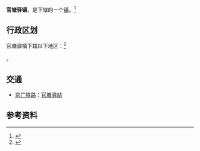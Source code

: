 {{中国乡级行政区
|景观照片文件名 = 201906 Guantyi Town, Xianning.jpg
|景观照片描述 = 官塘驿镇（2019年6月）
|42/12/81/108/000}}

'''官塘驿镇'''，是{{PRC admin/fullname|42/12/81/108/000|3}}下辖的一个[[行政建制镇|镇]]。<ref>{{PRC admin/ref sgc|{{PRC admin/parent|42/12/81/108/000}}}}</ref>

== 行政区划 ==

官塘驿镇下辖以下地区：<ref>{{PRC admin/ref sgc|42/12/81/108/000}}</ref>

{{PRC admin/children|42/12/81/108/000}}。

== 交通 ==
* {{rint|cn|rail}}[[京广铁路|京广铁路]]：[[官塘驿站|官塘驿站]]

== 参考资料 ==
{{reflist}}

{{PRC admin/navcat|42/12/81/108/000}}